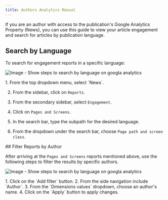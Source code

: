 ```yaml
---
title: Authors Analytics Manual
---
```



If you are an author with access to the publication's Google Analytics Property (News), you can use this guide to view your article engagement and search for articles by publication language.

## Search by Language

To search for engagement reports in a specific language:

![Image - Show steps to search by language on googla analytics](https://contribute.freecodecamp.org/images/google-analytics/search-by-language.png)

<Steps>
1. From the top dropdown menu, select `News`.

2. From the sidebar, click on
   `Reports`.

3. From the secondary sidebar, select `Engagement`.

4. Click on
   `Pages and Screens`.

5. In the search bar, type the subpath for the desired
   language.
6. From the dropdown under the search bar, choose `Page path and
screen class`.

</Steps>
## Filter Reports by Author

After arriving at the `Pages and Screens` reports mentioned above, use the following steps to filter the results by specific authors.

![Image - Show steps to search by language on googla analytics](https://contribute.freecodecamp.org/images/google-analytics/filter-by-author.png)

<Steps>
  1. Click on the `Add filter` button. 2. From the side navigation include
  `Author`. 3. From the `Dimensions values` dropdown, choose an author's name.
  4. Click on the `Apply` button to apply changes.
</Steps>
